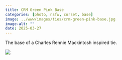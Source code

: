 ```yaml
---
title: CRM Green Pink Base
categories: [photo, nsfw, corset, base]
image: ../www/images/ties/crm-green-pink-base.jpg
image-alt: ""
date: 2025-03-27
---
```


The base of a Charles Rennie Mackintosh inspired tie.

![](../www/images/ties/crm-green-pink-base.jpg)

